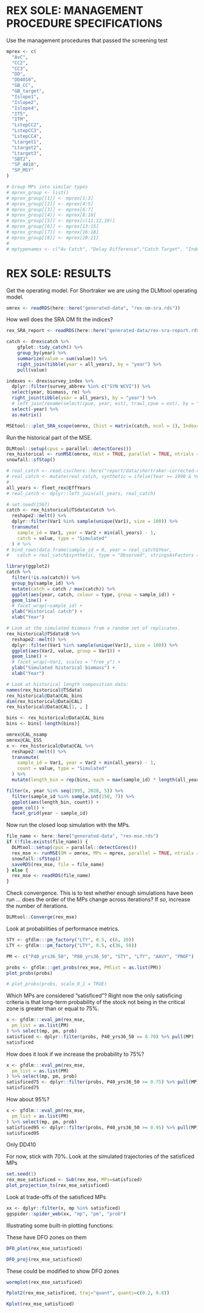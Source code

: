 \newpage

# REX SOLE: MANAGEMENT PROCEDURE SPECIFICATIONS {#app:desc-mp-rex}

Use the management procedures that passed the screening test

```r
mprex <- c(
  "AvC",
  "CC2",
  "CC3",
  "DD",
  "DD4010",
  "GB_CC",
  "GB_target",
  "Islope1",
  "Islope2",
  "Islope4",
  "IT5",
  "ITM",
  "LstepCC2",
  "LstepCC3",
  "LstepCC4",
  "Ltarget1",
  "Ltarget2",
  "Ltarget3",
  "SBT2",
  "SP_4010",
  "SP_MSY"
)

# Group MPs into similar types
# mprex_group <- list()
# mprex_group[[1]] <- mprex[1:3]
# mprex_group[[2]] <- mprex[4:5]
# mprex_group[[3]] <- mprex[6:7]
# mprex_group[[4]] <- mprex[8:10]
# mprex_group[[5]] <- mprex[c(11:12,19)]
# mprex_group[[6]] <- mprex[13:15]
# mprex_group[[7]] <- mprex[16:18]
# mprex_group[[8]] <- mprex[20:21]
#
# mptypenames <- c("Av Catch", "Delay Difference","Catch Target", "Index Slope", "Index Target","Stepwise Constant Catch", "Length Target","Surplus Production")
```

# REX SOLE: RESULTS 

Get the operating model. For Shortraker we are using the DLMtool operating model.

```r
omrex <- readRDS(here::here("generated-data", "rex-om-sra.rds"))
```

How well does the SRA OM fit the indices?

```r

rex_SRA_report <- readRDS(here::here("generated-data/rex-sra-report.rds"))

catch <- drex$catch %>%
    gfplot::tidy_catch() %>%
    group_by(year) %>%
    summarize(value = sum(value)) %>%
    right_join(tibble(year = all_years), by = "year") %>%
    pull(value)

indexes <- drex$survey_index %>%
  dplyr::filter(survey_abbrev %in% c("SYN WCVI")) %>%
  select(year, biomass, re) %>%
  right_join(tibble(year = all_years), by = "year") %>%
  # left_join(rename(select(cpue, year, est), trawl_cpue = est), by = "year") %>%
  select(-year) %>%
  as.matrix()

MSEtool:::plot_SRA_scope(omrex, Chist = matrix(catch, ncol = 1), Index=indexes[,1], report = rex_SRA_report)
```

\newpage

Run the historical part of the MSE. 

```r
DLMtool::setup(cpus = parallel::detectCores())
rex_historical <- runMSE(omrex, Hist = TRUE, parallel = TRUE, ntrials = 1000)
snowfall::sfStop()

# real_catch <- read.csv(here::here("report/data/shortraker-corrected-catch.csv"))
# real_catch <- mutate(real_catch, synthetic = ifelse(Year >= 1990 & Year <= 1995, Predicted.catch, Observed.catch))
#
all_years <- fleet_rex@EffYears
# real_catch <- dplyr::left_join(all_years, real_catch)

# set.seed(1567)
catch <- rex_historical@TSdata$Catch %>%
  reshape2::melt() %>%
  dplyr::filter(Var1 %in% sample(unique(Var1), size = 100)) %>%
  transmute(
    sample_id = Var1, year = Var2 + min(all_years) - 1,
    catch = value, type = "Simulated"
  ) # %>%
# bind_rows(data.frame(sample_id = 0, year = real_catch$Year,
#   catch = real_catch$synthetic, type = "Observed", stringsAsFactors = FALSE))

library(ggplot2)
catch %>%
  filter(!is.na(catch)) %>%
  group_by(sample_id) %>%
  mutate(catch = catch / max(catch)) %>%
  ggplot(aes(year, catch, colour = type, group = sample_id)) +
  geom_line() +
  # facet_wrap(~sample_id) +
  ylab("Historical catch") +
  xlab("Year")

# Look at the simulated biomass from a random set of replicates.
rex_historical@TSdata$B %>%
  reshape2::melt() %>%
  dplyr::filter(Var1 %in% sample(unique(Var1), size = 100)) %>%
  ggplot(aes(Var2, value, group = Var1)) +
  geom_line() +
  # facet_wrap(~Var1, scales = "free_y") +
  ylab("Simulated historical biomass") +
  xlab("Year")

# Look at historical length composition data:
names(rex_historical@TSdata)
rex_historical@Data@CAL_bins
dim(rex_historical@Data@CAL)
rex_historical@Data@CAL[1, , ]

bins <- rex_historical@Data@CAL_bins
bins <- bins[-length(bins)]

omrex@CAL_nsamp
omrex@CAL_ESS
x <- rex_historical@Data@CAL %>%
  reshape2::melt() %>%
  transmute(
    sample_id = Var1, year = Var2 + min(all_years) - 1,
    count = value, type = "Simulated"
  ) %>%
  mutate(length_bin = rep(bins, each = max(sample_id) * length(all_years)))

filter(x, year %in% seq(1995, 2020, 5)) %>%
  filter(sample_id %in% sample.int(150, 7)) %>%
  ggplot(aes(length_bin, count)) +
  geom_col() +
  facet_grid(year ~ sample_id)
```


Now run the closed loop simulation with the MPs.

```r
file_name <- here::here("generated-data", "rex-mse.rds")
if (!file.exists(file_name)) {
  DLMtool::setup(cpus = parallel::detectCores())
  rex_mse <- runMSE(OM = omrex, MPs = mprex, parallel = TRUE, ntrials = 1000)
  snowfall::sfStop()
  saveRDS(rex_mse, file = file_name)
} else {
  rex_mse <- readRDS(file_name)
}
```

Check convergence. This is to test whether enough simulations have been run ... does the order of the MPs change across iterations? If so, increase the number of iterations.

```r
DLMtool::Converge(rex_mse)
```

Look at probabilities of performance metrics.

```r
STY <- gfdlm:::pm_factory("LTY", 0.5, c(6, 20))
LTY <- gfdlm:::pm_factory("LTY", 0.5, c(36, 50))

PM <- c("P40_yrs36_50", "P80_yrs36_50", "STY", "LTY", "AAVY", "PNOF")

probs <- gfdlm:::get_probs(rex_mse, PMlist = as.list(PM))
plot_probs(probs)
```

```r
# plot_probs(probs, scale_0_1 = TRUE)
```

Which MPs are considered "satisficed"? Right now the only satisficing criteria is that long-term probability of the stock not being in the critical zone is greater than or equal to 75%.

```r
x <- gfdlm:::eval_pm(rex_mse,
  pm_list = as.list(PM)
) %>% select(mp, pm, prob)
satisficed <- dplyr::filter(probs, P40_yrs36_50 >= 0.70) %>% pull(MP)
satisficed
```


How does it look if we increase the probability to 75%?
```r
x <- gfdlm:::eval_pm(rex_mse,
  pm_list = as.list(PM)
) %>% select(mp, pm, prob)
satisficed75 <- dplyr::filter(probs, P40_yrs36_50 >= 0.75) %>% pull(MP)
satisficed75
```

How about 95%?
```r
x <- gfdlm:::eval_pm(rex_mse,
  pm_list = as.list(PM)
) %>% select(mp, pm, prob)
satisficed95 <- dplyr::filter(probs, P40_yrs36_50 >= 0.95) %>% pull(MP)
satisficed95
```

Only DD410

For now, stick with 70%. Look at the simulated trajectories of the satisficed MPs

```r
set.seed(1)
rex_mse_satisficed <- Sub(rex_mse, MPs=satisficed)
plot_projection_ts(rex_mse_satisficed)
```

Look at trade-offs of the satisficed MPs

```r
xx <- dplyr::filter(x, mp %in% satisficed)
ggspider::spider_web(xx, "mp", "pm", "prob")
```

Illustrating some built-in plotting functions:


These have DFO zones on them

```r
DFO_plot(rex_mse_satisficed)

```



```r

DFO_proj(rex_mse_satisficed)

```


These could be modified to show DFO zones



```r
wormplot(rex_mse_satisficed)
```


```r
Pplot2(rex_mse_satisficed, traj="quant", quants=c(0.2, 0.8))
```

```r
Kplot(rex_mse_satisficed)
```


